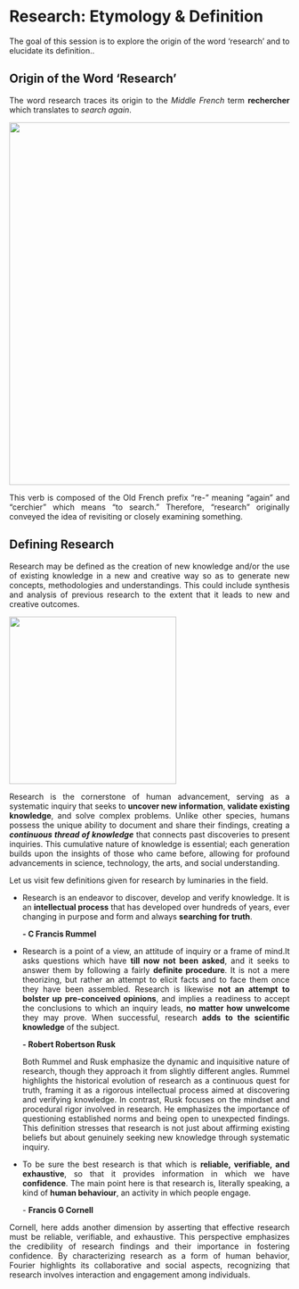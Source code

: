 
# Research: Etymology & Definition 

::: {style="text-align:justify"}

The goal of this session is to explore the origin of the word 'research' and to elucidate its definition..

:::

## Origin of the Word 'Research'

::: {style="text-align:justify"}

The word research traces its origin to the *Middle French* term **rechercher** which translates to *search again*.

![](images/research_origin.png){fig-align="center" width="650"}

This verb is composed of the Old French prefix "re-" meaning "again" and "cerchier" which means "to search." Therefore, "research" originally conveyed the idea of revisiting or closely examining something.

:::

## Defining Research

::: {style="text-align:justify"}

Research may be defined as the creation of new knowledge and/or the use of existing knowledge in a new and creative way so as to generate new concepts, methodologies and understandings. This could include synthesis and analysis of previous research to the extent that it leads to new and creative outcomes.

![](images/research_library.jpg){fig-align="center" width="300"}

Research is the cornerstone of human advancement, serving as a systematic inquiry that seeks to **uncover new information**, **validate existing knowledge**, and solve complex problems. Unlike other species, humans possess the unique ability to document and share their findings, creating a ***continuous thread of knowledge*** that connects past discoveries to present inquiries. This cumulative nature of knowledge is essential; each generation builds upon the insights of those who came before, allowing for profound advancements in science, technology, the arts, and social understanding.

Let us visit few definitions given for research by luminaries in the field.

-   Research is an endeavor to discover, develop and verify knowledge. It is an **intellectual process** that has developed over hundreds of years, ever changing in purpose and form and always **searching for truth**.

    **- C Francis Rummel**

-   Research is a point of a view, an attitude of inquiry or a frame of mind.It asks questions which have **till now not been asked**, and it seeks to answer them by following a fairly **definite procedure**. It is not a mere theorizing, but rather an attempt to elicit facts and to face them once they have been assembled. Research is likewise **not an attempt to bolster up pre-conceived opinions**, and implies a readiness to accept the conclusions to which an inquiry leads, **no matter how unwelcome** they may prove. When successful, research **adds to the scientific knowledge** of the subject.

    **- Robert Robertson Rusk**

    Both Rummel and Rusk emphasize the dynamic and inquisitive nature of research, though they approach it from slightly different angles. Rummel highlights the historical evolution of research as a continuous quest for truth, framing it as a rigorous intellectual process aimed at discovering and verifying knowledge. In contrast, Rusk focuses on the mindset and procedural rigor involved in research. He emphasizes the importance of questioning established norms and being open to unexpected findings. This definition stresses that research is not just about affirming existing beliefs but about genuinely seeking new knowledge through systematic inquiry.

-   To be sure the best research is that which is **reliable, verifiable, and exhaustive**, so that it provides information in which we have **confidence**. The main point here is that research is, literally speaking, a kind of **human behaviour**, an activity in which people engage.

    \- **Francis G Cornell**

Cornell, here adds another dimension by asserting that effective research must be reliable, verifiable, and exhaustive. This perspective emphasizes the credibility of research findings and their importance in fostering confidence. By characterizing research as a form of human behavior, Fourier highlights its collaborative and social aspects, recognizing that research involves interaction and engagement among individuals.

:::